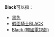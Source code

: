 '''Black'''可以指：
* [[黑色|黑色]]
* [[假面騎士BLACK|假面騎士BLACK]]
* [[Black_(韓國電視劇)|Black (韓國電視劇)]]

{{Disambig|Cat=非中文名稱消歧義|B}}